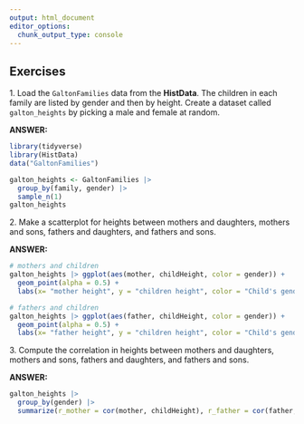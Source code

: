 ```yaml
---
output: html_document
editor_options: 
  chunk_output_type: console
---
```

## Exercises 
1\. Load the `GaltonFamilies` data from the __HistData__. The children in each family are listed by gender and then by height. Create a dataset called `galton_heights` by picking a male and female at random.  

**ANSWER:**
```r
library(tidyverse)
library(HistData)
data("GaltonFamilies")

galton_heights <- GaltonFamilies |>
  group_by(family, gender) |>
  sample_n(1)
galton_heights
```


2\. Make a scatterplot for heights between mothers and daughters, mothers and sons, fathers and daughters, and fathers and sons.  

**ANSWER:**
```r
# mothers and children
galton_heights |> ggplot(aes(mother, childHeight, color = gender)) + 
  geom_point(alpha = 0.5) +
  labs(x= "mother height", y = "children height", color = "Child's gender")

# fathers and children
galton_heights |> ggplot(aes(father, childHeight, color = gender)) + 
  geom_point(alpha = 0.5) +
  labs(x= "father height", y = "children height", color = "Child's gender")
```

3\. Compute the correlation in heights between mothers and daughters, mothers and sons, fathers and daughters, and fathers and sons. 

**ANSWER:**
```r
galton_heights |> 
  group_by(gender) |>
  summarize(r_mother = cor(mother, childHeight), r_father = cor(father, childHeight))
```
